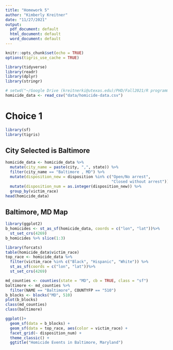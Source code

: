```yaml
---
title: "Homework 5"
author: "Kimberly Kreitner"
date: "11/27/2021"
output:
  pdf_document: default
  html_document: default
  word_document: default
---
```


```r
knitr::opts_chunk$set(echo = TRUE)
options(tigris_use_cache = TRUE)
```


``` r
library(tidyverse)
library(readr)
library(dplyr)
library(stringr)
```


``` r
# setwd("~/Google Drive (kreitnerki@utexas.edu)/PHD/Fall2021/R programming/homework/rclassexercises")
homicide_data <- read_csv("data/homicide-data.csv")
```

# Choice 1

``` r
library(sf)
library(tigris)
```

## City Selected is Baltimore
``` r
homicide_data <- homicide_data %>%
  mutate(city_name = paste(city, ",", state)) %>%
  filter(city_name == "Baltimore , MD") %>%
  mutate(disposition_new = disposition %in% c("Open/No arrest",
                                              "Closed without arrest")) %>%
  mutate(disposition_num = as.integer(disposition_new)) %>%
  group_by(victim_race)
head(homicide_data)
```

## Baltimore, MD Map
``` r
library(ggplot2)
b_homicides <- st_as_sf(homicide_data, coords = c("lon", "lat"))%>%
  st_set_crs(4269)
b_homicides %>% slice(1:3)
```

``` r
library(forcats)
table(homicide_data$victim_race)
top_race <- homicide_data %>%
  filter(victim_race %in% c("Black", "Hispanic", "White")) %>%
  st_as_sf(coords = c("lon", "lat"))%>%
  st_set_crs(4269)
```

``` r

md_counties <- counties(state = "MD", cb = TRUE, class = "sf")
baltimore <- md_counties %>%
  filter(NAME == "Baltimore", COUNTYFP == "510")
b_blocks <- blocks("MD", 510)
plot(b_blocks)
class(md_counties)
class(baltimore)
```

``` r
ggplot()+
  geom_sf(data = b_blocks) +
  geom_sf(data = top_race, aes(color = victim_race) +
  facet_grid(~ disposition_num) +
  theme_classic() +
  ggtitle("Homicide Events in Baltimore, Maryland")
```
